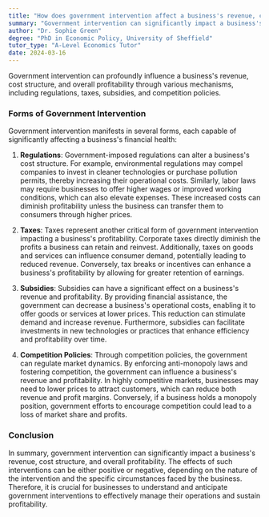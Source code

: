 ```yaml
---
title: "How does government intervention affect a business's revenue, cost structure, and overall profitability?"
summary: "Government intervention can significantly impact a business's revenue, cost structure, and overall profitability through regulations, taxes, subsidies, and competition policies."
author: "Dr. Sophie Green"
degree: "PhD in Economic Policy, University of Sheffield"
tutor_type: "A-Level Economics Tutor"
date: 2024-03-16
---
```


Government intervention can profoundly influence a business's revenue, cost structure, and overall profitability through various mechanisms, including regulations, taxes, subsidies, and competition policies.

### Forms of Government Intervention

Government intervention manifests in several forms, each capable of significantly affecting a business's financial health:

1. **Regulations**: Government-imposed regulations can alter a business's cost structure. For example, environmental regulations may compel companies to invest in cleaner technologies or purchase pollution permits, thereby increasing their operational costs. Similarly, labor laws may require businesses to offer higher wages or improved working conditions, which can also elevate expenses. These increased costs can diminish profitability unless the business can transfer them to consumers through higher prices.

2. **Taxes**: Taxes represent another critical form of government intervention impacting a business's profitability. Corporate taxes directly diminish the profits a business can retain and reinvest. Additionally, taxes on goods and services can influence consumer demand, potentially leading to reduced revenue. Conversely, tax breaks or incentives can enhance a business's profitability by allowing for greater retention of earnings.

3. **Subsidies**: Subsidies can have a significant effect on a business's revenue and profitability. By providing financial assistance, the government can decrease a business's operational costs, enabling it to offer goods or services at lower prices. This reduction can stimulate demand and increase revenue. Furthermore, subsidies can facilitate investments in new technologies or practices that enhance efficiency and profitability over time.

4. **Competition Policies**: Through competition policies, the government can regulate market dynamics. By enforcing anti-monopoly laws and fostering competition, the government can influence a business's revenue and profitability. In highly competitive markets, businesses may need to lower prices to attract customers, which can reduce both revenue and profit margins. Conversely, if a business holds a monopoly position, government efforts to encourage competition could lead to a loss of market share and profits.

### Conclusion

In summary, government intervention can significantly impact a business's revenue, cost structure, and overall profitability. The effects of such interventions can be either positive or negative, depending on the nature of the intervention and the specific circumstances faced by the business. Therefore, it is crucial for businesses to understand and anticipate government interventions to effectively manage their operations and sustain profitability.
    